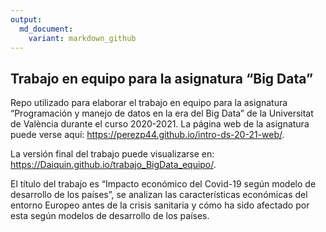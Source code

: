 ---
output: 
  md_document:
    variant: markdown_github
---

## Trabajo en equipo para la asignatura "Big Data"

Repo utilizado para elaborar el trabajo en equipo para la asignatura "Programación y manejo de datos en la era del Big Data" de la Universitat de València durante el curso 2020-2021. La página web de la asignatura puede verse aquí: <https://perezp44.github.io/intro-ds-20-21-web/>.

<!-- El párrafo de arriba has de dejarlo tal cual. No has de cambiar nada!!-->

<!-- En la linea de abajo has de sustituir "perezp44" por tu usuario de Github-->
La versión final del trabajo puede visualizarse en: <https://Daiquin.github.io/trabajo_BigData_equipo/>. 


<!-- Abajo podéis escribir lo que queráis, igual un resumen del trabajo, o ..., o ... pero al menos, tenéis que poner el título del trabajo y el nombre de los componentes del equipo-->

El título del trabajo es "Impacto económico del Covid-19 según modelo de desarrollo de los países", se analizan las características económicas del entorno Europeo antes de la crisis sanitaria y cómo ha sido afectado por esta según modelos de desarrollo de los países. 



<!-- Finalmente, acuérdate que cuando hayas hecho los cambios y hayas dejado este archivo como hayáis decidido, TENEIS que knittearlo para que los cambio se actualicen en el fichero Readme.md, que es el que finalmente se visualizará en Github-->

